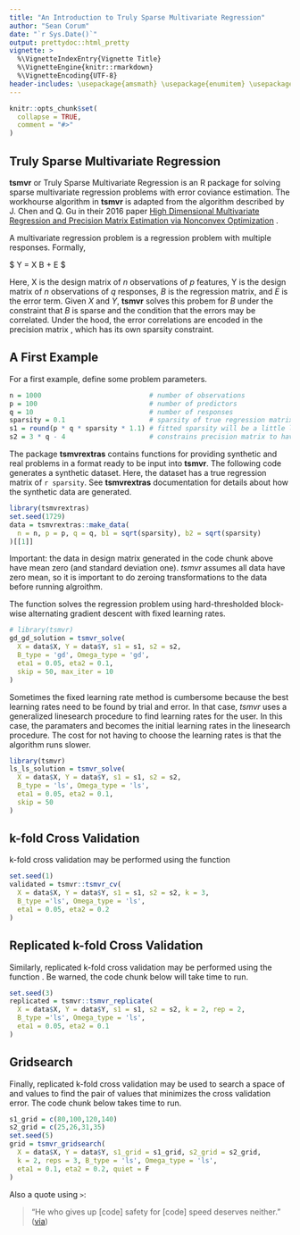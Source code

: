 ```yaml
---
title: "An Introduction to Truly Sparse Multivariate Regression"
author: "Sean Corum"
date: "`r Sys.Date()`"
output: prettydoc::html_pretty
vignette: >
  %\VignetteIndexEntry{Vignette Title}
  %\VignetteEngine{knitr::rmarkdown}
  %\VignetteEncoding{UTF-8}
header-includes: \usepackage{amsmath} \usepackage{enumitem} \usepackage{bm} \usepackage{algorithm} \usepackage{algorithmic} \usepackage{subfig} \bibliography{references}
---
```


```r
knitr::opts_chunk$set(
  collapse = TRUE,
  comment = "#>"
)
```

## Truly Sparse Multivariate Regression

__tsmvr__ or Truly Sparse Multivariate Regression is an R package for solving sparse multivariate regression problems with error coviance estimation. The workhourse algorithm in __tsmvr__ is adapted from the algorithm described by J. Chen and Q. Gu in their 2016 paper [High Dimensional Multivariate Regression and Precision Matrix Estimation via Nonconvex Optimization](https://arxiv.org/abs/1606.00832) .

A multivariate regression problem is a regression problem with multiple responses. Formally,

$ Y = X B + E $

Here, X is the design matrix of $n$ observations of $p$ features, Y is the design matrix of $n$ observations of $q$ responses, $B$ is the regression matrix, and $E$ is the error term. Given  $X$ and $Y$, __tsmvr__ solves this probem for $B$ under the constraint that $B$ is sparse and the condition that the errors may be correlated. Under the hood, the error correlations are encoded in the precision matrix \mathbf{\Omega}, which has its own sparsity constraint.

## A First Example

For a first example, define some problem parameters.

```r
n = 1000                           # number of observations
p = 100                            # number of predictors
q = 10                             # number of responses
sparsity = 0.1                     # sparsity of true regression matrix
s1 = round(p * q * sparsity * 1.1) # fitted sparsity will be a little larger than the true sparsity
s2 = 3 * q - 4                     # constrains precision matrix to have the number of entries as a tri-diagonal matrix
```

The package __tsmvrextras__ contains functions for providing synthetic and real problems in a format ready to be input into __tsmvr__. The following code generates a synthetic dataset. Here, the dataset has a true regression matrix of `r sparsity`. See __tsmvrextras__ documentation for details about how the synthetic data are generated.

```r
library(tsmvrextras)
set.seed(1729)
data = tsmvrextras::make_data(
  n = n, p = p, q = q, b1 = sqrt(sparsity), b2 = sqrt(sparsity)
)[[1]]
```

Important: the data in design matrix generated in the code chunk above have mean zero (and standard deviation one). *tsmvr* assumes all data have zero mean, so it is important to do zeroing transformations to the data before running algroithm. 

The function \code{tsmvr_solve} solves the regression problem using hard-thresholded block-wise alternating gradient descent with fixed learning rates.

```r
# library(tsmvr)
gd_gd_solution = tsmvr_solve(
  X = data$X, Y = data$Y, s1 = s1, s2 = s2, 
  B_type = 'gd', Omega_type = 'gd',
  eta1 = 0.05, eta2 = 0.1,
  skip = 50, max_iter = 10
)
```

Sometimes the fixed learning rate method is cumbersome because the best learning rates need to be found by trial and error. In that case, *tsmvr* uses a generalized linesearch procedure to find learning rates for the user. In this case, the paramaters \code{eta1} and \code{eta2} becomes the initial learning rates in the linesearch procedure. The cost for not having to choose the learning rates is that the algorithm runs slower.

```r
library(tsmvr)
ls_ls_solution = tsmvr_solve(
  X = data$X, Y = data$Y, s1 = s1, s2 = s2, 
  B_type = 'ls', Omega_type = 'ls',
  eta1 = 0.05, eta2 = 0.1,
  skip = 50
)  
```

## k-fold Cross Validation

k-fold cross validation may be performed using the function \code{tsmvr_cv}

```r
set.seed(1)
validated = tsmvr::tsmvr_cv(
  X = data$X, Y = data$Y, s1 = s1, s2 = s2, k = 3,
  B_type ='ls', Omega_type = 'ls', 
  eta1 = 0.05, eta2 = 0.2
)
```

## Replicated k-fold Cross Validation

Similarly, replicated k-fold cross validation may be performed using the function \code{tsmvr_replicate}. Be warned, the code chunk below will take time to run.

```r
set.seed(3)
replicated = tsmvr::tsmvr_replicate(
  X = data$X, Y = data$Y, s1 = s1, s2 = s2, k = 2, rep = 2,
  B_type ='ls', Omega_type = 'ls', 
  eta1 = 0.05, eta2 = 0.1
)
```

## Gridsearch

Finally, replicated k-fold cross validation may be used to search a space of \code{s1} and \code{s2} values to find the pair of values that minimizes the cross validation error. The code chunk below takes time to run.

```r
s1_grid = c(80,100,120,140)
s2_grid = c(25,26,31,35)
set.seed(5)
grid = tsmvr_gridsearch(
  X = data$X, Y = data$Y, s1_grid = s1_grid, s2_grid = s2_grid, 
  k = 2, reps = 3, B_type = 'ls', Omega_type = 'ls',
  eta1 = 0.1, eta2 = 0.2, quiet = F
)
```

Also a quote using `>`:

> "He who gives up [code] safety for [code] speed deserves neither."
([via](https://twitter.com/hadleywickham/status/504368538874703872))
